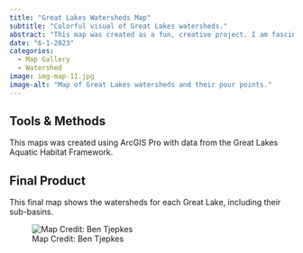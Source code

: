 ```yaml
---
title: "Great Lakes Watersheds Map"
subtitle: "Colorful visual of Great Lakes watersheds."
abstract: "This map was created as a fun, creative project. I am fascinated by watersheds, so what better way to explore them than making a map!"
date: "6-1-2023"
categories:
  - Map Gallery
  - Watershed
image: img-map-11.jpg
image-alt: "Map of Great Lakes watersheds and their pour points."
---
```


## Tools & Methods

This maps was created using ArcGIS Pro with data from the Great Lakes Aquatic Habitat Framework.

## Final Product

This final map shows the watersheds for each Great Lake, including their sub-basins.

![Map Credit: Ben Tjepkes](img-map-11.jpg){.image-bordered }

